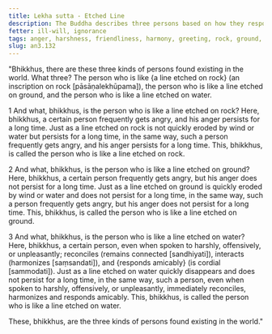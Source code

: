 ```yaml
---
title: Lekha sutta - Etched Line
description: The Buddha describes three persons based on how they respond to anger. One person is like a line etched on rock, another like a line etched on ground, and the third like a line etched on water.
fetter: ill-will, ignorance
tags: anger, harshness, friendliness, harmony, greeting, rock, ground, water, an, an3
slug: an3.132
---
```


"Bhikkhus, there are these three kinds of persons found existing in the world. What three? The person who is like \{a line etched on rock} (an inscription on rock [pāsāṇalekhūpama]), the person who is like a line etched on ground, and the person who is like a line etched on water.

1 And what, bhikkhus, is the person who is like a line etched on rock? Here, bhikkhus, a certain person frequently gets angry, and his anger persists for a long time. Just as a line etched on rock is not quickly eroded by wind or water but persists for a long time, in the same way, such a person frequently gets angry, and his anger persists for a long time. This, bhikkhus, is called the person who is like a line etched on rock.

2 And what, bhikkhus, is the person who is like a line etched on ground? Here, bhikkhus, a certain person frequently gets angry, but his anger does not persist for a long time. Just as a line etched on ground is quickly eroded by wind or water and does not persist for a long time, in the same way, such a person frequently gets angry, but his anger does not persist for a long time. This, bhikkhus, is called the person who is like a line etched on ground.

3 And what, bhikkhus, is the person who is like a line etched on water? Here, bhikkhus, a certain person, even when spoken to harshly, offensively, or unpleasantly; reconciles (remains connected [sandhiyati]), interacts (harmonizes [saṃsandati]), and \{responds amicably} (is cordial [sammodati]). Just as a line etched on water quickly disappears and does not persist for a long time, in the same way, such a person, even when spoken to harshly, offensively, or unpleasantly, immediately reconciles, harmonizes and responds amicably. This, bhikkhus, is called the person who is like a line etched on water.

These, bhikkhus, are the three kinds of persons found existing in the world."